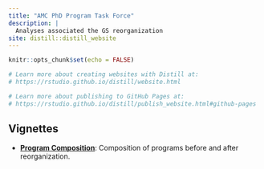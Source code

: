 ```yaml
---
title: "AMC PhD Program Task Force"
description: |
  Analyses associated the GS reorganization 
site: distill::distill_website
---
```


```r
knitr::opts_chunk$set(echo = FALSE)

# Learn more about creating websites with Distill at:
# https://rstudio.github.io/distill/website.html

# Learn more about publishing to GitHub Pages at:
# https://rstudio.github.io/distill/publish_website.html#github-pages

```

## Vignettes

- **[Program Composition](faculty-associations.html)**: Composition of programs before and after reorganization.
